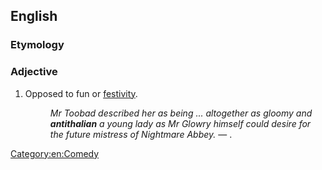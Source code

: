==English==

===Etymology===
{{prefix|anti|thalian}}

===Adjective===
{{en-adj}}

#Opposed to fun or [[festivity]].
#:''Mr Toobad described her as being  ... altogether as gloomy and '''antithalian''' a young lady as Mr Glowry himself could desire for the future mistress of Nightmare Abbey.'' &mdash; {{w|Thomas Love Peacock}}.

[[Category:en:Comedy]]